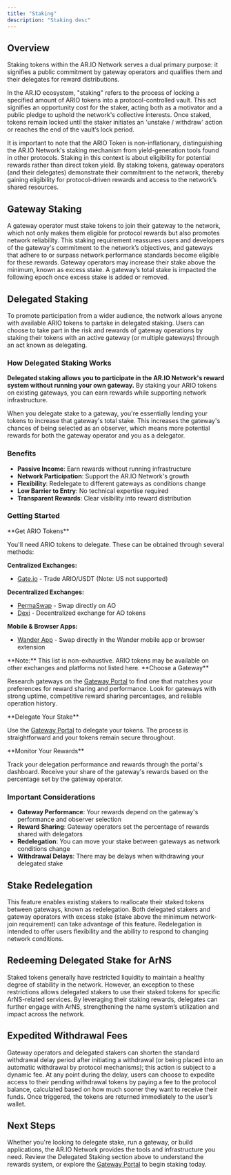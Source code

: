```yaml
---
title: "Staking"
description: "Staking desc"
---
```


## Overview

Staking tokens within the AR.IO Network serves a dual primary purpose: it signifies a public commitment by gateway operators and qualifies them and their delegates for reward distributions.

In the AR.IO ecosystem, "staking" refers to the process of locking a specified amount of ARIO tokens into a protocol-controlled vault. This act signifies an opportunity cost for the staker, acting both as a motivator and a public pledge to uphold the network's collective interests. Once staked, tokens remain locked until the staker initiates an 'unstake / withdraw' action or reaches the end of the vault’s lock period.

It is important to note that the ARIO Token is non-inflationary, distinguishing the AR.IO Network's staking mechanism from yield-generation tools found in other protocols. Staking in this context is about eligibility for potential rewards rather than direct token yield. By staking tokens, gateway operators (and their delegates) demonstrate their commitment to the network, thereby gaining eligibility for protocol-driven rewards and access to the network’s shared resources.

## Gateway Staking

A gateway operator must stake tokens to join their gateway to the network, which not only makes them eligible for protocol rewards but also promotes network reliability. This staking requirement reassures users and developers of the gateway's commitment to the network’s objectives, and gateways that adhere to or surpass network performance standards become eligible for these rewards. Gateway operators may increase their stake above the minimum, known as excess stake. A gateway’s total stake is impacted the following epoch once excess stake is added or removed.

## Delegated Staking

To promote participation from a wider audience, the network allows anyone with available ARIO tokens to partake in delegated staking. Users can choose to take part in the risk and rewards of gateway operations by staking their tokens with an active gateway (or multiple gateways) through an act known as delegating.

### How Delegated Staking Works

**Delegated staking allows you to participate in the AR.IO Network's reward system without running your own gateway.** By staking your ARIO tokens on existing gateways, you can earn rewards while supporting network infrastructure.

When you delegate stake to a gateway, you're essentially lending your tokens to increase that gateway's total stake. This increases the gateway's chances of being selected as an observer, which means more potential rewards for both the gateway operator and you as a delegator.

### Benefits

- **Passive Income**: Earn rewards without running infrastructure
- **Network Participation**: Support the AR.IO Network's growth
- **Flexibility**: Redelegate to different gateways as conditions change
- **Low Barrier to Entry**: No technical expertise required
- **Transparent Rewards**: Clear visibility into reward distribution

### Getting Started

<Steps>
<Step>
**Get ARIO Tokens**

You'll need ARIO tokens to delegate. These can be obtained through several methods:

**Centralized Exchanges:**

- [Gate.io](https://www.gate.com/trade/ARIO_USDT) - Trade ARIO/USDT (Note: US not supported)

**Decentralized Exchanges:**

- [PermaSwap](https://www.permaswap.network/#/ao/xU9zFkq3X2ZQ6olwNVvr1vUWIjc3kXTWr7xKQD6dh10%26qNvAoz0TgcH7DMg8BCVn8jF32QH5L6T29VjHxhHqqGE?tab=swap) - Swap directly on AO
- [Dexi](https://dexi.arweave.net/#/pool/aDeXXVoY5bYWk2k5SFK9bSIxDFw1M9d2ac2vRZEnW7s) - Decentralized exchange for AO tokens

**Mobile & Browser Apps:**

- [Wander App](https://www.wander.app/download?tab=download-browser) - Swap directly in the Wander mobile app or browser extension

<Callout type="info">
  **Note:** This list is non-exhaustive. ARIO tokens may be available on other
  exchanges and platforms not listed here.
</Callout>

</Step>

<Step>
**Choose a Gateway**

Research gateways on the [Gateway Portal](https://gateways.arweave.net/#/staking) to find one that matches your preferences for reward sharing and performance. Look for gateways with strong uptime, competitive reward sharing percentages, and reliable operation history.

</Step>

<Step>
**Delegate Your Stake**

Use the [Gateway Portal](https://gateways.arweave.net/#/staking) to delegate your tokens. The process is straightforward and your tokens remain secure throughout.

</Step>

<Step>
**Monitor Your Rewards**

Track your delegation performance and rewards through the portal's dashboard. Receive your share of the gateway's rewards based on the percentage set by the gateway operator.

</Step>
</Steps>

### Important Considerations

- **Gateway Performance**: Your rewards depend on the gateway's performance and observer selection
- **Reward Sharing**: Gateway operators set the percentage of rewards shared with delegators
- **Redelegation**: You can move your stake between gateways as network conditions change
- **Withdrawal Delays**: There may be delays when withdrawing your delegated stake

## Stake Redelegation

This feature enables existing stakers to reallocate their staked tokens between gateways, known as redelegation. Both delegated stakers and gateway operators with excess stake (stake above the minimum network-join requirement) can take advantage of this feature. Redelegation is intended to offer users flexibility and the ability to respond to changing network conditions.

## Redeeming Delegated Stake for ArNS

Staked tokens generally have restricted liquidity to maintain a healthy degree of stability in the network. However, an exception to these restrictions allows delegated stakers to use their staked tokens for specific ArNS-related services. By leveraging their staking rewards, delegates can further engage with ArNS, strengthening the name system’s utilization and impact across the network.

## Expedited Withdrawal Fees

Gateway operators and delegated stakers can shorten the standard withdrawal delay period after initiating a withdrawal (or being placed into an automatic withdrawal by protocol mechanisms); this action is subject to a dynamic fee. At any point during the delay, users can choose to expedite access to their pending withdrawal tokens by paying a fee to the protocol balance, calculated based on how much sooner they want to receive their funds. Once triggered, the tokens are returned immediately to the user’s wallet.

## Next Steps

Whether you're looking to delegate stake, run a gateway, or build applications, the AR.IO Network provides the tools and infrastructure you need. Review the Delegated Staking section above to understand the rewards system, or explore the [Gateway Portal](https://gateways.arweave.net/#/staking) to begin staking today.
